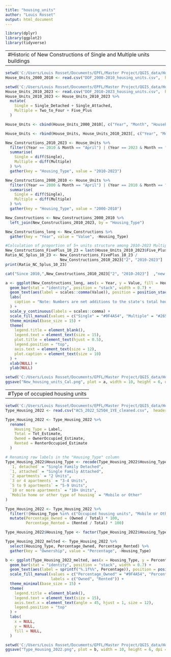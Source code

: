 ```yaml
---
title: "housing_units"
author: "Louis Rosset"
output: html_document
---
```


```r
library(dplyr)
library(ggplot2)
library(tidyverse)
```
----------------------------------------------------------------------------------
#Historic of New Constructions of Single and Multiple units buildings
----------------------------------------------------------------------------------

```r
setwd('C:/Users/Louis Rosset/Documents/EPFL/Master Project/QGIS_data/Housing')
House_Units_2000_2010 <- read.csv("DOF_2000-2010_housing_units.csv",  header=T, na.strings="?", colClasses=c("integer", "character", rep("numeric",10), "character"))
```

```r
setwd('C:/Users/Louis Rosset/Documents/EPFL/Master Project/QGIS_data/Housing')
House_Units_2010_2023 <- read.csv("DOF_2010-2023_housing_units.csv",  header=T, na.strings="?", colClasses=c("integer", "character", rep("numeric",12), "character"))
House_Units_2010_2023 <- House_Units_2010_2023 %>%
  mutate(
    Single = Single_Detached + Single_Attached,
    Multiple = Two_to_Four + Five_Plus
  )
```

```r
House_Units <- cbind(House_Units_2000_2010[, c("Year", "Month", "Household", "Total_HousingUnits", "Single", "Multiple")])

House_Units <- rbind(House_Units, House_Units_2010_2023[, c("Year", "Month", "Household", "Total_HousingUnits", "Single", "Multiple")])
```


```r
New_Constructions_2010_2023 <- House_Units %>%
  filter((Year == 2010 & Month == "April") | (Year == 2023 & Month == "January")) %>%
  summarise(
    Single = diff(Single),
    Multiple = diff(Multiple)
  ) %>%
  gather(key = "Housing_Type", value = "2010-2023")

New_Constructions_2000_2010 <- House_Units %>%
  filter((Year == 2000 & Month == "April") | (Year == 2010 & Month == "January")) %>%
  summarise(
    Single = diff(Single),
    Multiple = diff(Multiple)
  ) %>%
  gather(key = "Housing_Type", value = "2000-2010")

New_Constructions <- New_Constructions_2000_2010 %>%
  left_join(New_Constructions_2010_2023, by = "Housing_Type")

New_Constructions_long <- New_Constructions %>%
  gather(key = "Year", value = "Value", -Housing_Type)
```

```r
#Calculation of proportion of 5+ units structure among 2010-2023 Multiple new constructions
New_Constructions_FivePlus_10_23 = last(House_Units_2010_2023$Five_Plus) - first(House_Units_2010_2023$Five_Plus)
Ratio_NC_5plus_10_23 <- New_Constructions_FivePlus_10_23 / 
                        New_Constructions_2010_2023["2", "2010-2023"]
print(Ratio_NC_5plus_10_23)
```

```r
cat("Since 2010,",New_Constructions_2010_2023["2", "2010-2023"]  ,"new housing units constructed have been in multi-unit buildings. A ",Ratio_NC_5plus_10_23*100,"% of these have been in larger buildings consisting of at least five units.")
```


```r
a <- ggplot(New_Constructions_long, aes(x = Year, y = Value, fill = Housing_Type)) +
  geom_bar(stat = "identity", position = "stack", width = 0.7) +
  geom_text(aes(label = scales::comma(Value)), position = position_stack(vjust = 0.5), color = "white", size = 5) +
  labs(
    caption = "Note: Numbers are net additions to the state's total housing stock."
  ) +
  scale_y_continuous(labels = scales::comma) +
  scale_fill_manual(values = c("Single" = "#9F4A54", "Multiple" = "#26547C")) +
  theme_minimal(base_size = 15) + 
  theme(
    legend.title = element_blank(),
    legend.text = element_text(size = 15), 
    plot.title = element_text(hjust = 0.5),
    legend.position = "top",
    axis.text = element_text(size = 12),
    plot.caption = element_text(size = 10)
  ) +
  xlab(NULL) +  
  ylab(NULL)   

setwd('C:/Users/Louis Rosset/Documents/EPFL/Master Project/QGIS_data/Housing')
ggsave("New_housing_units_Cal.png", plot = a, width = 10, height = 6, dpi = 300)
```


----------------------------------------------------------------------------------
#Type of occupied housing units
----------------------------------------------------------------------------------
```r
setwd('C:/Users/Louis Rosset/Documents/EPFL/Master Project/QGIS_data/Housing')
Type_Housing_2022 <- read.csv("ACS_2022_S2504_1YE_cleaned.csv",  header=T,  na.strings="?", colClasses=c("character",  "numeric", "numeric", "numeric"))

Type_Housing_2022 <- Type_Housing_2022 %>%
  rename(
    Housing_Type = Label,
    Total = Tot_Estimate,
    Owned = OwnerOccupied_Estimate,
    Rented = RenterOccupied_Estimate
  )

# Renaming row labels in the "Housing_Type" column
Type_Housing_2022$Housing_Type <- recode(Type_Housing_2022$Housing_Type,
  `1, detached` = "Single Family Detached",
  `1, attached` = "Single Family Attached",
  `2 apartments` = "2 Units",
  `3 or 4 apartments` = "3-4 Units",
  `5 to 9 apartments` = "5-9 Units",
  `10 or more apartments` = "10+ Units",
  `Mobile home or other type of housing` = "Mobile or Other"
)
```

```r
Type_Housing_2022 <- Type_Housing_2022 %>%
  filter(!(Housing_Type %in% c("Occupied housing units", "Mobile or Other"))) %>%
  mutate(Percentage_Owned = (Owned / Total) * 100,
         Percentage_Rented = (Rented / Total) * 100)

Type_Housing_2022$Housing_Type <- factor(Type_Housing_2022$Housing_Type, levels = c("Single Family Detached", "Single Family Attached", "2 Units", "3-4 Units", "5-9 Units", "10+ Units"))

Type_Housing_2022_melted <- Type_Housing_2022 %>%
  select(Housing_Type, Percentage_Owned, Percentage_Rented) %>%
  gather(key = "Ownership", value = "Percentage", -Housing_Type)

b <- ggplot(Type_Housing_2022_melted, aes(x = Housing_Type, y = Percentage, fill = Ownership)) +
  geom_bar(stat = "identity", position = "stack", width = 0.7) +
  geom_text(aes(label = sprintf("%.1f%%", Percentage)), position = position_stack(vjust = 0.5), color = "white", size = 5) +
  scale_fill_manual(values = c("Percentage_Owned" = "#9F4A54", "Percentage_Rented" = "#26547C"),
                    labels = c("Owned", "Rented")) +
  theme_minimal(base_size = 15) + 
  theme(
    legend.title = element_blank(),
    legend.text = element_text(size = 15), 
    axis.text.x = element_text(angle = 45, hjust = 1, size = 12),
    legend.position = "top"
  ) +
  labs(
    x = NULL,
    y = NULL,
    fill = NULL,
  )

setwd('C:/Users/Louis Rosset/Documents/EPFL/Master Project/QGIS_data/Housing')
ggsave("Type_Housing_2022.png", plot = b, width = 10, height = 6, dpi = 300)
```